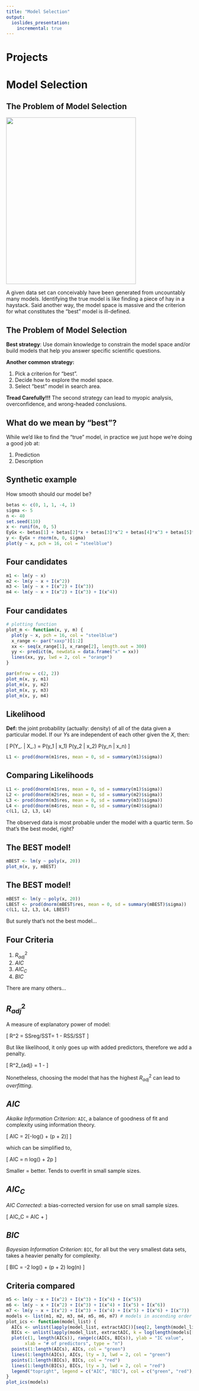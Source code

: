 ---
title: "Model Selection"
output:
  ioslides_presentation:
    incremental: true
---

# Projects


# Model Selection


## The Problem of Model Selection {.build}

<div class="columns-2">

<img src="http://www.evilenglish.net/wp-content/uploads/2014/07/needle_haystack.jpg" height="450px" width="350px" />

A given data set can conceivably have been generated from uncountably
many models.  Identifying the true model is like finding a piece of hay in a 
haystack. Said another way, the model space is massive and the criterion for
what constitutes the "best" model is ill-defined.

</div>


## The Problem of Model Selection {.build}

**Best strategy**: Use domain knowledge to constrain the model space and/or
build models that help you answer specific scientific questions.

**Another common strategy:**

1. Pick a criterion for "best".
2. Decide how to explore the model space.
3. Select "best" model in search area.

**Tread Carefully!!!**  The second strategy can lead to myopic analysis, 
overconfidence, and wrong-headed conclusions.


## What do we mean by "best"? {.build}

While we'd like to find the "true" model, in practice we just hope we're doing
a good job at:

1. Prediction
2. Description


## Synthetic example

How smooth should our model be?

```{r, echo=FALSE, fig.align='center', fig.width=6, fig.height=5}
betas <- c(0, 1, 1, -4, 1)
sigma <- 5
n <- 40
set.seed(110)
x <- runif(n, 0, 5)
EyGx <- betas[1] + betas[2]*x + betas[3]*x^2 + betas[4]*x^3 + betas[5]*x^4
y <- EyGx + rnorm(n, 0, sigma)
plot(y ~ x, pch = 16, col = "steelblue")
```


## Four candidates {.build}

```{r}
m1 <- lm(y ~ x)
m2 <- lm(y ~ x + I(x^2))
m3 <- lm(y ~ x + I(x^2) + I(x^3))
m4 <- lm(y ~ x + I(x^2) + I(x^3) + I(x^4))
```


## Four candidates

```{r, echo=FALSE}
# plotting function
plot_m <- function(x, y, m) {
  plot(y ~ x, pch = 16, col = "steelblue")
  x_range <- par("xaxp")[1:2]
  xx <- seq(x_range[1], x_range[2], length.out = 300)
  yy <- predict(m, newdata = data.frame("x" = xx))
  lines(xx, yy, lwd = 2, col = "orange")
}
```

```{r, echo=FALSE, fig.align='center', fig.width=8, fig.height=6}
par(mfrow = c(2, 2))
plot_m(x, y, m1)
plot_m(x, y, m2)
plot_m(x, y, m3)
plot_m(x, y, m4)
```


## Likelihood

**Def:** the joint probability (actually: density) of all of the data given a 
particular model.  If our $Y$s are independent of each other given the $X$, then:

\[ P(Y_. | X_.) = P(y_1 | x_1) P(y_2 | x_2) \ldots P(y_n | x_n) \]

```{r}
L1 <- prod(dnorm(m1$res, mean = 0, sd = summary(m1)$sigma))
```


## Comparing Likelihoods {.build}

```{r}
L1 <- prod(dnorm(m1$res, mean = 0, sd = summary(m1)$sigma))
L2 <- prod(dnorm(m2$res, mean = 0, sd = summary(m2)$sigma))
L3 <- prod(dnorm(m3$res, mean = 0, sd = summary(m3)$sigma))
L4 <- prod(dnorm(m4$res, mean = 0, sd = summary(m4)$sigma))
c(L1, L2, L3, L4)
```

The observed data is most probable under the model with a quartic term.  So
that's the best model, right?


## The BEST model!

```{r, echo=FALSE, fig.align='center', fig.width=6, fig.height=5}
mBEST <- lm(y ~ poly(x, 20))
plot_m(x, y, mBEST)
```


## The BEST model! {.build}

```{r}
mBEST <- lm(y ~ poly(x, 20))
LBEST <- prod(dnorm(mBEST$res, mean = 0, sd = summary(mBEST)$sigma))
c(L1, L2, L3, L4, LBEST)
```

But surely that's not the best model...


## Four Criteria

1. $R^2_{adj}$
2. $AIC$
3. $AIC_C$
4. $BIC$

There are many others...


## $R^2_{adj}$

A measure of explanatory power of model:

\[ R^2 = SSreg/SST= 1 - RSS/SST \]

But like likelihood, it only goes up with added predictors, therefore we add a
penalty.

\[ R^2_{adj} = 1 - \frac{RSS/(n - (p + 1))}{SST/(n - 1)} \]

Nonetheless, choosing the model that has the highest $R^2_{adj}$ can lead to *overfitting*.


## $AIC$

*Akaike Information Criterion*: `AIC`, a balance of goodness of fit and complexity using
information theory.

\[ AIC = 2[-log(\textrm{likelihood of model}) + (p + 2)] \]

which can be simplified to,

\[ AIC = n log(\frac{RSS}{n}) + 2p \]

Smaller = better. Tends to overfit in small sample sizes.


## $AIC_C$

*AIC Corrected*: a bias-corrected version for use on small sample sizes.

\[ AIC_C = AIC + \frac{2(p + 2)(p + 3)}{n - (p + 1)} \]


## $BIC$

*Bayesian Information Criterion*: `BIC`, for all but the very smallest data sets, 
takes a heavier penalty for complexity.

\[ BIC = -2 log(\textrm{likelihood of model}) + (p + 2) log(n) \]


## Criteria compared

```{r, echo=FALSE}
m5 <- lm(y ~ x + I(x^2) + I(x^3) + I(x^4) + I(x^5))
m6 <- lm(y ~ x + I(x^2) + I(x^3) + I(x^4) + I(x^5) + I(x^6))
m7 <- lm(y ~ x + I(x^2) + I(x^3) + I(x^4) + I(x^5) + I(x^6) + I(x^7))
models <- list(m1, m2, m3, m4, m5, m6, m7) # models in ascending order
plot_ics <- function(model_list) {
  AICs <- unlist(lapply(model_list, extractAIC))[seq(2, length(model_list) * 2, 2)]
  BICs <- unlist(lapply(model_list, extractAIC, k = log(length(models[[1]]$res))))[seq(2, length(model_list) * 2, 2)]
  plot(c(1, length(AICs)), range(c(AICs, BICs)), ylab = "IC value",
       xlab = "# of predictors", type = "n")
  points(1:length(AICs), AICs, col = "green")
  lines(1:length(AICs), AICs, lty = 3, lwd = 2, col = "green")
  points(1:length(BICs), BICs, col = "red")
  lines(1:length(BICs), BICs, lty = 3, lwd = 2, col = "red")
  legend("topright", legend = c("AIC", "BIC"), col = c("green", "red"), pch = 16, bty = "n")
}
plot_ics(models)
```



